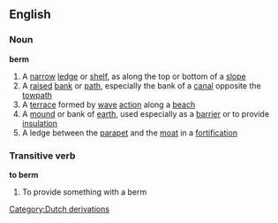 ==English==
===Noun===
{{wikipedia}}
'''berm'''
#A [[narrow]] [[ledge]] or [[shelf]], as along the top or bottom of a [[slope]]
#A [[raised]] [[bank]] or [[path]], especially the bank of a [[canal]] opposite the [[towpath]]
#A [[terrace]] formed by [[wave]] [[action]] along a [[beach]]
#A [[mound]] or bank of [[earth]], used especially as a [[barrier]] or to provide [[insulation]]
#A ledge between the [[parapet]] and the [[moat]] in a [[fortification]]
===Transitive verb===
'''to berm'''
#To provide something with a berm
[[Category:Dutch derivations]]